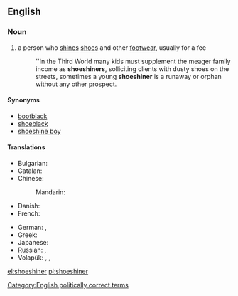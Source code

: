==English==

===Noun===
{{en-noun}}

# a person who [[shine]]s [[shoe]]s and other [[footwear]], usually for a fee
#: ''In the Third World many kids must supplement the meager family income as '''shoeshiners''', solliciting clients with dusty shoes on the streets, sometimes a young '''shoeshiner''' is a runaway or orphan without any other prospect.

====Synonyms====
* [[bootblack]]
* [[shoeblack]]
* [[shoeshine boy]]

====Translations====
{{trans-top|a person who shines shoes and other footwear, usually for a fee}}
* Bulgarian: {{t-|bg|ваксаджия|sc=Cyrl}}
* Catalan: {{t-|ca|enllustrador de sabates|m}}
* Chinese:
*: Mandarin: {{t|zh|擦鞋工|tr=cāxiégōng|sc=Hani}}
* Danish: {{t-|da|skopudser|c}}
* French: {{t-|fr|cireur de chaussures|m}}
{{trans-mid}}
* German: {{t-|de|Schuhputzer|m}}, {{t-|de|Schuhputzerin|f}}
* Greek: {{t+|el|λούστρος|m|tr=loustros}}
* Japanese: {{t-|ja|靴磨き|tr=くつみがき, kutsumigaki|sc=Jpan}}
* Russian: {{t-|ru|чистильщик сапог|m|tr=čístilʹščik sapóg|sc=Cyrl}}, {{t-|ru|чистильщик обуви|m|tr=čístilʹščik óbuvi|sc=Cyrl}}
* Volapük: {{qualifier|♂♀}} {{t-|vo|jukilekluinan}}, {{qualifier|♂}} {{t-|vo|jukihilekluinan}}, {{qualifier|♀}} {{t-|vo|jukijilekluinan}}
{{trans-bottom}}

[[Category:English politically correct terms]]

[[el:shoeshiner]]
[[pl:shoeshiner]]